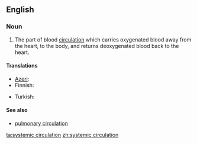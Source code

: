 ==English==

===Noun===
{{en-noun}}

# {{context|anatomy|lang=en}} The part of blood [[circulation]] which carries oxygenated blood away from the heart, to the body, and returns deoxygenated blood back to the heart.

====Translations====
{{trans-top|part of blood circulation}}
* [[Azeri]]: {{t|az|böyük qan dövranı}}
* Finnish: {{t|fi|suuri verenkierto}}
{{trans-mid}}
* Turkish: {{t+|tr|büyük kan dolaşımı}}
{{trans-bottom}}

====See also====
* [[pulmonary circulation]]

[[ta:systemic circulation]]
[[zh:systemic circulation]]
